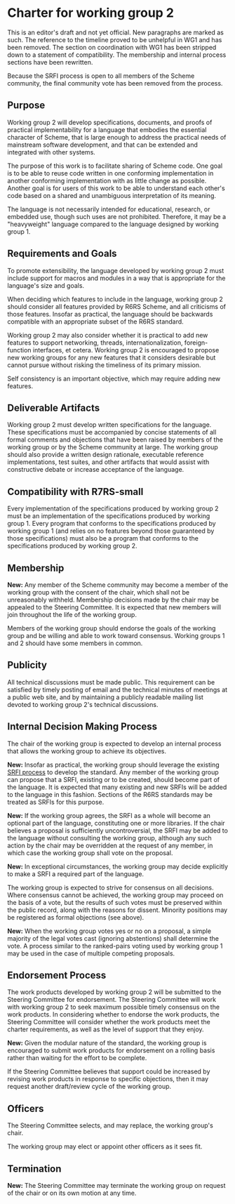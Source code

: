 = Charter for working group 2 =

This is an editor's draft and not yet official.  New paragraphs
are marked as such.  The reference to the timeline proved to be
unhelpful in WG1 and has been removed.  The section on coordination
with WG1 has been stripped down to a statement of compatibility.
The membership and internal process sections have been rewritten.

Because the SRFI process is open to all members of the Scheme
community, the final community vote has been removed from the process.

== Purpose ==

Working group 2 will develop specifications, documents, and
proofs of practical implementability for a language that embodies
the essential character of Scheme, that is large enough to address
the practical needs of mainstream software development, and that
can be extended and integrated with other systems.

The purpose of this work is to facilitate sharing of Scheme code.
One goal is to be able to reuse code written in one conforming
implementation in another conforming implementation with as little
change as possible. Another goal is for users of this work to be
able to understand each other's code based on a shared and
unambiguous interpretation of its meaning.

The language is not necessarily intended for educational, research,
or embedded use, though such uses are not prohibited.  Therefore,
it may be a "heavyweight" language compared to the language
designed by working group 1.

== Requirements and Goals ==

To promote extensibility, the language developed by working group 2
must include support for macros and modules in a way that is
appropriate for the language's size and goals.

When deciding which features to include in the language, working
group 2 should consider all features provided by R6RS Scheme, and
all criticisms of those features.  Insofar as practical, the
language should be backwards compatible with an appropriate
subset of the R6RS standard.

Working group 2 may also consider whether it is practical to add
new features to support networking, threads, internationalization,
foreign-function interfaces, et cetera. Working group 2 is
encouraged to propose new working groups for any new features
that it considers desirable but cannot pursue without risking
the timeliness of its primary mission.

Self consistency is an important objective, which may require
adding new features.

== Deliverable Artifacts ==

Working group 2 must develop written specifications for the
language. These specifications must be accompanied by concise
statements of all formal comments and objections that have been
raised by members of the working group or by the Scheme community
at large. The working group should also provide a written design
rationale, executable reference implementations, test suites, and
other artifacts that would assist with constructive debate or
increase acceptance of the language.

== Compatibility with R7RS-small ==

Every implementation of the specifications produced by working group 2
must be an implementation of the specifications produced by working
group 1. Every program that conforms to the specifications produced
by working group 1 (and relies on no features beyond those guaranteed
by those specifications) must also be a program that conforms to the
specifications produced by working group 2.


== Membership ==

'''New:'''
Any member of the Scheme community may become a member of the working
group with the consent of the chair, which shall not be unreasonably
withheld.  Membership decisions made by the chair may be appealed
to the Steering Committee.  It is expected that new members will join
throughout the life of the working group.

Members of the working group should endorse the goals of the
working group and be willing and able to work toward consensus.
Working groups 1 and 2 should have some members in common.

== Publicity ==

All technical discussions must be made public. This requirement
can be satisfied by timely posting of email and the technical
minutes of meetings at a public web site, and by maintaining
a publicly readable mailing list devoted to working group 2's
technical discussions.

== Internal Decision Making Process ==

The chair of the working group is expected to develop an
internal process that allows the working group to achieve
its objectives.

'''New:'''
Insofar as practical, the working group should leverage the
existing [[http://srfi.schemers.org/srfi-process.html|SRFI process]]
to develop the standard.  Any member of the working
group can propose that a SRFI, existing or to be created, should
become part of the language.  It is expected that many existing
and new SRFIs will be added to the language in this fashion.
Sections of the R6RS standards may be treated as SRFIs for this
purpose.

'''New:'''
If the working group agrees, the SRFI as a whole will become
an optional part of the language, constituting one or more
libraries.  If the chair believes a proposal is sufficiently
uncontroversial, the SRFI may be added to the language without
consulting the working group, although any such action by the
chair may be overridden at the request of any member, in which
case the working group shall vote on the proposal.

'''New:'''
In exceptional circumstances, the working group may decide
explicitly to make a SRFI a required part of the language.

The working group is expected to strive for consensus on all
decisions. Where consensus cannot be achieved, the working
group may proceed on the basis of a vote, but the results of
such votes must be preserved within the public record, along
with the reasons for dissent. Minority positions may be
registered as formal objections (see above).

'''New:'''
When the working group votes yes or no on a proposal, a simple
majority of the legal votes cast (ignoring abstentions) shall
determine the vote.  A process similar to the ranked-pairs
voting used by working group 1 may be used in the case of multiple
competing proposals.

== Endorsement Process ==

The work products developed by working group 2 will be submitted
to the Steering Committee for endorsement. The Steering Committee
will work with working group 2 to seek maximum possible timely
consensus on the work products. In considering whether to endorse
the work products, the Steering Committee will consider whether
the work products meet the charter requirements, as well as the
level of support that they enjoy.

'''New:'''
Given the modular nature of the standard, the working group is
encouraged to submit work products for endorsement on a rolling basis
rather than waiting for the effort to be complete.

If the Steering Committee believes that support could be increased
by revising work products in response to specific objections, then
it may request another draft/review cycle of the working group.

== Officers ==

The Steering Committee selects, and may replace, the working group's chair.

The working group may elect or appoint other officers as it sees fit.

== Termination ==

'''New:'''
The Steering Committee may terminate the working group on request of the
chair or on its own motion at any time.

